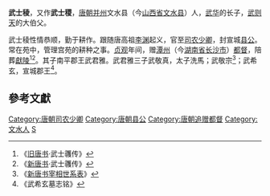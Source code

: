 '''武士稜'''，又作'''武士稷'''，[[唐朝|唐朝]][[并州|并州]]文水县（今[[山西省|山西省]][[文水县|文水县]]）人，[[武华|武华]]的长子，[[武则天|武则天]]的大伯父。

武士稜性情恭顺，勤于耕作。跟随唐高祖[[李渊|李渊]]起义，官至[[司农少卿|司农少卿]]，封宣城[[县公|县公]]。常在苑中，管理宫苑的耕种之事。[[贞观_(唐朝)|贞观]]年间，赠[[潭州|潭州]]（今[[湖南省|湖南省]][[长沙市|长沙市]]）[[都督|都督]]，陪葬[[唐獻陵|獻陵]]<ref>《[[旧唐书|旧唐书]]·武士彠传》</ref><ref>《[[新唐书|新唐书]]·武士彠传》</ref>。其子南平郡王武君雅。武君雅三子武敬真，太子洗馬；武敬宗<ref>《[[新唐书宰相世系表|新唐书宰相世系表]]》</ref>；武希玄，宣城郡王<ref>《武希玄墓志铭》</ref>。

==參考文獻==
{{Reflist}}

{{DEFAULTSORT:W}}
[[Category:唐朝司农少卿|Category:唐朝司农少卿]]
[[Category:唐朝县公|Category:唐朝县公]]
[[Category:唐朝追赠都督|Category:唐朝追赠都督]]
[[Category:文水人|Category:文水人]]
[[Category:武姓|S]]